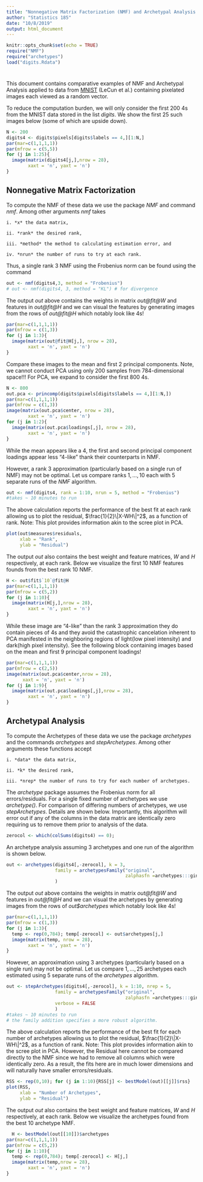 ```yaml
---
title: "Nonnegative Matrix Factorization (NMF) and Archetypal Analysis Examples"
author: "Statistics 185"
date: "10/8/2019"
output: html_document
---
```

  
```r
knitr::opts_chunk$set(echo = TRUE)
require("NMF")
require("archetypes")
load("digits.Rdata")
```



# {.tabset}

This document contains comparative examples of NMF and Archetypal Analysis applied to data from [MNIST](http://yann.lecun.com/exdb/mnist/) (LeCun et al.) containing pixelated images each viewed as a random vector. 


To reduce the computation burden, we will only consider the first 200 4s from the MNIST data stored in the list *digits*. We show the first 25 such images below (some of which are upside down).

```r
N <- 200
digits4 <- digits$pixels[digits$labels == 4,][1:N,]
par(mar=c(1,1,1,1))
par(mfrow = c(5,5))
for (j in 1:25){
  image(matrix(digits4[j,],nrow = 28),
        xaxt = 'n', yaxt = 'n')
}
```

## Nonnegative Matrix Factorization

To compute the NMF of these data we use the package *NMF* and command *nmf*. Among other arguments *nmf* takes 

    i. *x* the data matrix,
    
    ii. *rank* the desired rank, 
    
    iii. *method* the method to calculating estimation error, and 
    
    iv. *nrun* the number of runs to try at each rank.

Thus, a single rank 3 NMF using the Frobenius norm can be found using the command

```r
out <- nmf(digits4,3, method = "Frobenius")
# out <- nmf(digits4, 3, method = "KL") # for divergence
```

The output *out* above contains the weights in matrix *out\@fit\@W* and features in *out\@fit\@H* and we can visual the features by generating images from the rows of *out\@fit\@H* which notably look like 4s!

```r
par(mar=c(1,1,1,1))
par(mfrow = c(1,3))
for (j in 1:3){
  image(matrix(out@fit@H[j,], nrow = 28),
        xaxt = 'n', yaxt = 'n')
}
```

Compare these images to the mean and first 2 principal components.  Note, we cannot conduct PCA using only 200 samples from 784-dimensional space!!!  For PCA, we expand to consider the first 800 4s.
```r
N <- 800
out.pca <- princomp(digits$pixels[digits$labels == 4,][1:N,])
par(mar=c(1,1,1,1))
par(mfrow = c(1,3))
image(matrix(out.pca$center, nrow = 28),
        xaxt = 'n', yaxt = 'n')
for (j in 1:2){
  image(matrix(out.pca$loadings[,j], nrow = 28),
        xaxt = 'n', yaxt = 'n')
}
```

While the mean appears like a 4, the first and second principal component loadings appear less "4-like" thank their counterparts in NMF.


However, a rank 3 approximation (particularly based on a single run of NMF) may not be optimal.  Let us compare ranks $1,\dots, 10$ each with 5 separate runs of the *NMF* algorithm.
```r
out <- nmf(digits4, rank = 1:10, nrun = 5, method = "Frobenius")
#takes ~ 10 minutes to run
```

The above calculation reports the performance of the best fit at each rank allowing us to plot the residual, $\frac{1}{2}\|X-WH\|^2$, as a function of rank.  Note: This plot provides information akin to the scree plot in PCA.
```r
plot(out$measures$residuals,
     xlab = "Rank",
     ylab = "Residual")
```

The output *out* also contains the best weight and feature matrices, $W$ and $H$ respectively, at each rank.  Below we visualize the first 10 NMF features founds from the best rank $10$ NMF.
```r
H <- out$fit$`10`@fit@H
par(mar=c(1,1,1,1))
par(mfrow = c(5,2))
for (j in 1:10){
  image(matrix(H[j,],nrow = 28),
        xaxt = 'n', yaxt = 'n')
}
```
While these image are "4-like" than the rank 3 approximation they do contain pieces of 4s and they avoid the catastrophic cancelation inherent to PCA manifested in the neighboring regions of light(low pixel intensity) and dark(high pixel intensity). See the following block containing images based on the mean and first 9 principal component loadings!


```r
par(mar=c(1,1,1,1))
par(mfrow = c(2,5))
image(matrix(out.pca$center,nrow = 28),
      xaxt = 'n', yaxt = 'n')
for (j in 1:9){
  image(matrix(out.pca$loadings[,j],nrow = 28),
        xaxt = 'n', yaxt = 'n')
}
```


## Archetypal Analysis

To compute the Archetypes of these data we use the package *archetypes* and the commands *archetypes* and *stepArchetypes*. Among other arguments these functions accept 

    i. *data* the data matrix,
    
    ii. *k* the desired rank, 

    iii. *nrep* the number of runs to try for each number of archetypes.
    
The *archetype* package assumes the Frobenius norm for all errors/residuals.  For a single fixed number of archetypes we use *archetype()*. For comparison of differing numbers of archetypes, we use *stepArchetypes*.  Details are shown below. Importantly, this algorithm will error out if any of the columns in the data matrix are identically zero requiring us to remove them prior to analysis of the data.

```r
zerocol <- which(colSums(digits4) == 0);
```

An archetype analysis assuming 3 archetypes and one run of the algorithm is shown below.

```r
out <- archetypes(digits4[,-zerocol], k = 3,
                  family = archetypesFamily("original", 
                                            zalphasfn =archetypes:::ginv.zalphasfn)
                  )
```

The output *out* above contains the weights in matrix *out\@fit\@W* and features in *out\@fit\@H* and we can visual the archetypes by generating images from the rows of *out\$archetypes* which notably look like 4s!

```r
par(mar=c(1,1,1,1))
par(mfrow = c(1,3))
for (j in 1:3){
  temp <- rep(0,784); temp[-zerocol] <- out$archetypes[j,]
  image(matrix(temp, nrow = 28),
        xaxt = 'n', yaxt = 'n')
}
```

However, an approximation using $3$ archetypes (particularly based on a single run) may not be optimal.  Let us compare $1,\dots, 25$ archetypes each estimated using 5 separate runs of the *archetypes* algorithm.
```r
out <- stepArchetypes(digits4[,-zerocol], k = 1:10, nrep = 5,
                  family = archetypesFamily("original",
                                            zalphasfn =archetypes:::ginv.zalphasfn),
                  verbose = FALSE
                  )
#takes ~ 10 minutes to run
# the family addition specifies a more robust algorithm.
```

The above calculation reports the performance of the best fit for each number of archetypes allowing us to plot the residual, $\frac{1}{2}\|X-WH\|^2$, as a function of rank.  Note: This plot provides information akin to the scree plot in PCA.  However, the Residual here cannot be compared directly to the NMF since we had to remove all columns which were identically zero.  As a result, the fits here are in much lower dimensions and will naturally have smaller errors/residuals.
```r
RSS <- rep(0,10); for (j in 1:10){RSS[j] <- bestModel(out)[[j]]$rss}
plot(RSS,
     xlab = "Number of Archetypes",
     ylab = "Residual")
```

The output *out* also contains the best weight and feature matrices, $W$ and $H$ respectively, at each rank.  Below we visualize the archetypes found from the best 10 archetype NMF.
```r
  H <- bestModel(out[[10]])$archetypes
par(mar=c(1,1,1,1))
par(mfrow = c(5,2))
for (j in 1:10){
  temp <- rep(0,784); temp[-zerocol] <- H[j,]
  image(matrix(temp,nrow = 28),
        xaxt = 'n', yaxt = 'n')
}
```



